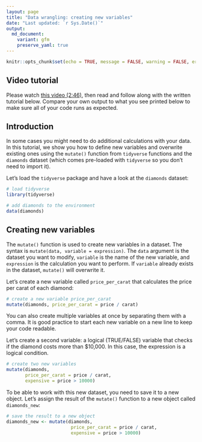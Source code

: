 ```yaml
---
layout: page
title: "Data wrangling: creating new variables"
date: "Last updated: `r Sys.Date()`"
output:
  md_document:
    variant: gfm
    preserve_yaml: true
---
```


```r
knitr::opts_chunk$set(echo = TRUE, message = FALSE, warning = FALSE, error = FALSE)
```

## Video tutorial

Please watch [this video (2:46)](https://vimeo.com/1011766337/7659d00d22), then read and follow along with the written tutorial below.
Compare your own output to what you see printed below to make sure all of your code runs as expected.

## Introduction

In some cases you might need to do additional calculations with your data.
In this tutorial, we show you how to define new variables and overwrite existing ones using the `mutate()` function from `tidyverse` functions and the `diamonds` dataset (which comes pre-loaded with `tidyverse` so you don't need to import it).

Let's load the `tidyverse` package and have a look at the `diamonds` dataset:

```r
# load tidyverse
library(tidyverse)

# add diamonds to the environment
data(diamonds)
```

## Creating new variables

The `mutate()` function is used to create new variables in a dataset.
The syntax is `mutate(data, variable = expression)`.
The `data` argument is the dataset you want to modify, `variable` is the name of the new variable, and `expression` is the calculation you want to perform.
If `variable` already exists in the dataset, `mutate()` will overwrite it.

Let's create a new variable called `price_per_carat` that calculates the price per carat of each diamond:

```r
# create a new variable price_per_carat
mutate(diamonds, price_per_carat = price / carat)
```

You can also create multiple variables at once by separating them with a comma.
It is good practice to start each new variable on a new line to keep your code readable.

Let's create a second variable: a logical (TRUE/FALSE) variable that checks if the diamond costs more than $10,000.
In this case, the expression is a logical condition.

```r
# create two new variables
mutate(diamonds,
       price_per_carat = price / carat,
       expensive = price > 10000)
```

To be able to work with this new dataset, you need to save it to a new object.
Let's assign the result of the `mutate()` function to a new object called `diamonds_new`:

```r
# save the result to a new object
diamonds_new <- mutate(diamonds,
                        price_per_carat = price / carat,
                        expensive = price > 10000)
```